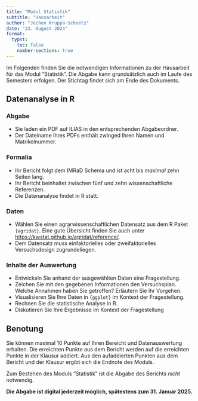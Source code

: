 ```yaml
---
title: "Modul Statistik"
subtitle: "Hausarbeit"
author: "Jochen Kruppa-Scheetz"
date: "23. August 2024"
format:
  typst:
    toc: false
    number-sections: true
---
```


Im Folgenden finden Sie die notwendigen Informationen zu der Hausarbeit für das Modul "Statistik". Die Abgabe kann grundsätzlich auch im Laufe des Semesters erfolgen. Der Stichtag findet sich am Ende des Dokuments. 

## Datenanalyse in R 

### Abgabe

-   Sie laden ein PDF auf ILIAS in den entsprechenden Abgabeordner.
-   Der Dateiname Ihres PDFs enthält zwinged Ihren Namen und Matrikelnummer.

### Formalia

-   Ihr Bericht folgt dem IMRaD Schema und ist acht bis *maximal* zehn Seiten lang.
-   Ihr Bericht beinhaltet zwischen fünf und zehn wissenschaftliche Referenzen. 
-   Die Datenanalyse findet in R statt. 

### Daten

-   Wählen Sie einen agrarwissenschaftlichen Datensatz aus dem R Paket `{agridat}`. Eine gute Übersicht finden Sie auch unter <https://kwstat.github.io/agridat/reference/>.
-   Dem Datensatz muss einfaktorielles oder zweifaktorielles Versuchsdesign zugrundeliegen. 

### Inhalte der Auswertung

-   Entwickeln Sie anhand der ausgewählten Daten eine Fragestellung.
-   Zeichen Sie mit den gegebenen Informationen den Versuchsplan. Welche Annahmen haben Sie getroffen? Erläutern Sie Ihr Vorgehen.
-   Visualisieren Sie Ihre Daten in `{ggplot}` im Kontext der Fragestellung.
-   Rechnen Sie die statistische Analyse in R.
-   Diskutieren Sie Ihre Ergebnisse im Kontext der Fragestellung

## Benotung

Sie können maximal 10 Punkte auf Ihren Bereicht und Datenauswertung erhalten. Die erreichten Punkte aus dem Bericht werden auf die erreichten Punkte in der Klausur addiert. Aus den aufaddierten Punkten aus dem Bericht und der Klausur ergibt sich die Endnote des Moduls. 

Zum Bestehen des Moduls "Statistik" ist die Abgabe des Berichts *nicht* notwendig. 

**Die Abgabe ist digital jederzeit möglich, spätestens zum 31. Januar 2025.**
